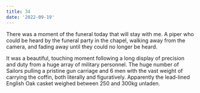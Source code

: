 ```yaml
---
title: 34
date: '2022-09-19'
---
```


There was a moment of the funeral today that will stay with me. A piper who could be heard by the funeral party in the chapel, walking away from the camera, and fading away until they could no longer be heard.

It was a beautiful, touching moment following a long display of precision and duty from a huge array of military personnel. The huge number of Sailors pulling a pristine gun carriage and 6 men with the vast weight of carrying the coffin, both literally and figuratively. Apparently the lead-lined English Oak casket weighed between 250 and 300kg unladen.
